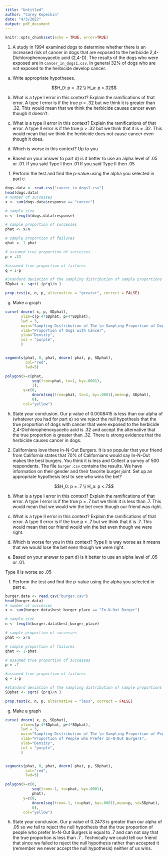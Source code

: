 ```yaml
---
title: "Untitled"
author: "Carey Kopeikin"
date: "4/3/2022"
output: pdf_document
---
```



```r
knitr::opts_chunk$set(echo = TRUE, error=TRUE)
```


1. A study in 1994 examined dogs to determine whether there is an increased risk of cancer in dogs that are exposed to the herbicide 2,4-Dichlorophenoxyacetic acid (2,4-D). The results of the dogs who were exposed are in ```cancer_in_dogs1.csv```. In general 32% of dogs who are not exposed to the herbicide develop cancer. 

a) Write appropriate hypotheses.

$$H_0: p = .32 \\ H_a: p >.32$$

b) What is a type I error in this context? Explain the ramifications of that error.
A type I error is if the true p = .32 but we think it is greater than .32. This would mean that we think the herbicide causes cancer even though it doesn't. 


c) What is a type II error in this context? Explain the ramifications of that error.
A type II error is if the true p > .32 but we think that it is = .32. This would mean that we think the herbicide does not cause cancer even though it does.

d) Which is worse in this context?
Up to you

e) Based on your answer to part d) is it better to use an alpha level of .05 or .01.
If you said Type I then .01
If you said Type II then .05

f) Perform the test and find the p-value using the alpha you selected in part e.

```r
dogs.data <- read.csv("cancer_in_dogs1.csv")
head(dogs.data) 
# number of successes
x <- sum(dogs.data$response == "cancer")

# sample size
n <- length(dogs.data$response)

# sample proportion of successes
phat <- x/n 

# sample proportion of failures
qhat <- 1-phat

# assumed true proportion of successes
p = .32

#assumed true proportion of failures
q = 1-p

#Standard deviation of the sampling distribution of sample proportions
SDphat <- sqrt( (p*q)/n )
```

```r
prop.test(x, n, p, alternative = "greater", correct = FALSE)
```

g) Make a graph

```r
curve( dnorm( x, p, SDphat),
       xlim=c(p-4*SDphat, p+4*SDphat),
       lwd = 3, 
       main="Sampling Distribution of The \n Sampling Proportion of Dogs with Cancer",
       xlab="Proportion of Dogs with Cancer",
       ylab="Density",
       col = "purple",
       )


segments(phat, 0, phat, dnorm( phat, p, SDphat),
         col="red",
         lwd=5)

polygon(x=c(phat, 
            seq(from=phat, to=1, by=.0001),
            1),
        y=c(0,
            dnorm(seq(from=phat, to=1, by=.0001),mean=p, SDphat),
            0),
        col="yellow")

```

h) State your conclusion.
Our p value of 0.0008415 is less than our alpha of (whatever you had for part e) so we reject the null hypothesis that the true proportion of dogs with cancer that were exposed to the herbicide 2,4-Dichlorophenoxyacetic acid is .32 and accept the alternative that the true proportion is greater than .32. There is strong evidence that the herbicide causes cancer in dogs.


2. Californians love there In-N-Out Burgers. It is so popular that your friend from California states that 70% of Californians would say In-N-Out makes the best burgers. You think it is less and Collect a survey of 500 respondents. The file ```burger.csv``` contains the results. We have information on their gender and their favorite burger joint. Set up an appropriate hypothesis test to see who wins the bet? 

$$H_0: p = .7 \\ H_a: p <.7$$

b) What is a type I error in this context? Explain the ramifications of that error.
A type I error is if the true p = .7 but we think it is less than .7. This would mean that we would win the bet even though our friend was right.


c) What is a type II error in this context? Explain the ramifications of that error.
A type II error is if the true p < .7 but we think that it is .7. This would mean that our friend would win the bet even though we were right. 

d) Which is worse for you in this context?
Type II is way worse as it means that we would lose the bet even though we were right.


e) Based on your answer to part d) is it better to use an alpha level of .05 or .01.

Type II is worse so .05

f) Perform the test and find the p-value using the alpha you selected in part e.

```r
burger.data <- read.csv("burger.csv")
head(burger.data) 
# number of successes
x <- sum(burger.data$best_burger_place == "In-N-Out Burger")

# sample size
n <- length(burger.data$best_burger_place)

# sample proportion of successes
phat <- x/n 

# sample proportion of failures
qhat <- 1-phat

# assumed true proportion of successes
p = .7

#assumed true proportion of failures
q = 1-p

#Standard deviation of the sampling distribution of sample proportions
SDphat <- sqrt( (p*q)/n )
```

```r
prop.test(x, n, p, alternative = "less", correct = FALSE)
```

g) Make a graph

```r

curve( dnorm( x, p, SDphat),
       xlim=c(p-4*SDphat, p+4*SDphat),
       lwd = 3, 
       main="Sampling Distribution of The \n Sampling Proportion of People who Prefer In-N-Out Burgers",
       xlab="Proportion of People who Prefer In-N-Out Burgers",
       ylab="Density",
       col = "purple",
       )


segments(phat, 0, phat, dnorm( phat, p, SDphat),
         col="red",
         lwd=5)

polygon(x=c(0, 
            seq(from=-1, to=phat, by=.0001),
            phat),
        y=c(0,
            dnorm(seq(from=-1, to=phat, by=.0001),mean=p, sd=SDphat),
            0),
        col="yellow")

```


h) State your conclusion.
Our p value of 0.2473 is greater than our alpha of .05 so we fail to reject the null hypothesis that the true proportion of people who prefer In-N-Out Burgers is equal to .7 and can not say that the true proportion is less than .7 . Technically we could tell our friend that since we failed to reject the null hypothesis rather than accepted it (remember we never accept the null hypothesis) neither of us wins.



